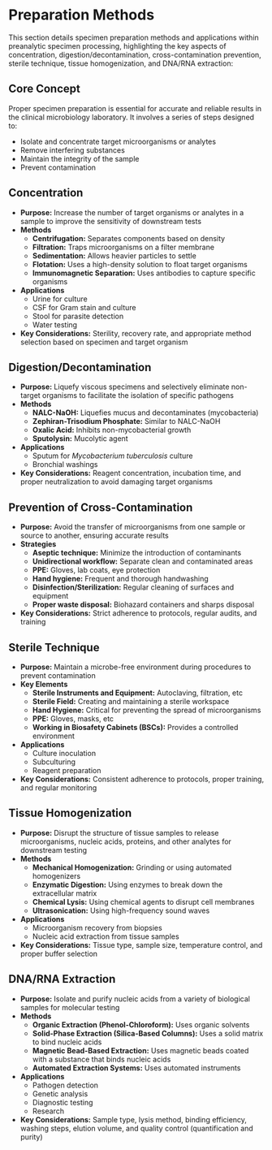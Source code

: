 # Preparation Methods {-}

This section details specimen preparation methods and applications within preanalytic specimen processing, highlighting the key aspects of concentration, digestion/decontamination, cross-contamination prevention, sterile technique, tissue homogenization, and DNA/RNA extraction:

##  **Core Concept**  {-}

Proper specimen preparation is essential for accurate and reliable results in the clinical microbiology laboratory. It involves a series of steps designed to:

*   Isolate and concentrate target microorganisms or analytes
*   Remove interfering substances
*   Maintain the integrity of the sample
*   Prevent contamination

##  **Concentration** {-}

*   **Purpose:** Increase the number of target organisms or analytes in a sample to improve the sensitivity of downstream tests
*   **Methods**
    *   **Centrifugation:** Separates components based on density
    *   **Filtration:** Traps microorganisms on a filter membrane
    *   **Sedimentation:** Allows heavier particles to settle
    *   **Flotation:** Uses a high-density solution to float target organisms
    *   **Immunomagnetic Separation:** Uses antibodies to capture specific organisms
*   **Applications**
    *   Urine for culture
    *   CSF for Gram stain and culture
    *   Stool for parasite detection
    *   Water testing
*   **Key Considerations:** Sterility, recovery rate, and appropriate method selection based on specimen and target organism

##  **Digestion/Decontamination** {-}

*   **Purpose:** Liquefy viscous specimens and selectively eliminate non-target organisms to facilitate the isolation of specific pathogens
*   **Methods**
    *   **NALC-NaOH:** Liquefies mucus and decontaminates (mycobacteria)
    *   **Zephiran-Trisodium Phosphate:** Similar to NALC-NaOH
    *   **Oxalic Acid:** Inhibits non-mycobacterial growth
    *   **Sputolysin:** Mucolytic agent
*   **Applications**
    *   Sputum for *Mycobacterium tuberculosis* culture
    *   Bronchial washings
*   **Key Considerations:** Reagent concentration, incubation time, and proper neutralization to avoid damaging target organisms

##  **Prevention of Cross-Contamination** {-}

*   **Purpose:** Avoid the transfer of microorganisms from one sample or source to another, ensuring accurate results
*   **Strategies**
    *   **Aseptic technique:** Minimize the introduction of contaminants
    *   **Unidirectional workflow:** Separate clean and contaminated areas
    *   **PPE:** Gloves, lab coats, eye protection
    *   **Hand hygiene:** Frequent and thorough handwashing
    *   **Disinfection/Sterilization:** Regular cleaning of surfaces and equipment
    *   **Proper waste disposal:** Biohazard containers and sharps disposal
*   **Key Considerations:** Strict adherence to protocols, regular audits, and training

##  **Sterile Technique** {-}

*   **Purpose:** Maintain a microbe-free environment during procedures to prevent contamination
*   **Key Elements**
    *   **Sterile Instruments and Equipment:** Autoclaving, filtration, etc
    *   **Sterile Field:** Creating and maintaining a sterile workspace
    *   **Hand Hygiene:** Critical for preventing the spread of microorganisms
    *   **PPE:** Gloves, masks, etc
    *   **Working in Biosafety Cabinets (BSCs):** Provides a controlled environment
*   **Applications**
    *   Culture inoculation
    *   Subculturing
    *   Reagent preparation
*   **Key Considerations:** Consistent adherence to protocols, proper training, and regular monitoring

##  **Tissue Homogenization** {-}

*   **Purpose:** Disrupt the structure of tissue samples to release microorganisms, nucleic acids, proteins, and other analytes for downstream testing
*   **Methods**
    *   **Mechanical Homogenization:** Grinding or using automated homogenizers
    *   **Enzymatic Digestion:** Using enzymes to break down the extracellular matrix
    *   **Chemical Lysis:** Using chemical agents to disrupt cell membranes
    *   **Ultrasonication:** Using high-frequency sound waves
*   **Applications**
    *   Microorganism recovery from biopsies
    *   Nucleic acid extraction from tissue samples
*   **Key Considerations:** Tissue type, sample size, temperature control, and proper buffer selection

##  **DNA/RNA Extraction** {-}

*   **Purpose:** Isolate and purify nucleic acids from a variety of biological samples for molecular testing
*   **Methods**
    *   **Organic Extraction (Phenol-Chloroform):** Uses organic solvents
    *   **Solid-Phase Extraction (Silica-Based Columns):** Uses a solid matrix to bind nucleic acids
    *   **Magnetic Bead-Based Extraction:** Uses magnetic beads coated with a substance that binds nucleic acids
    *   **Automated Extraction Systems:** Uses automated instruments
*   **Applications**
    *   Pathogen detection
    *   Genetic analysis
    *   Diagnostic testing
    *   Research
*   **Key Considerations:** Sample type, lysis method, binding efficiency, washing steps, elution volume, and quality control (quantification and purity)
